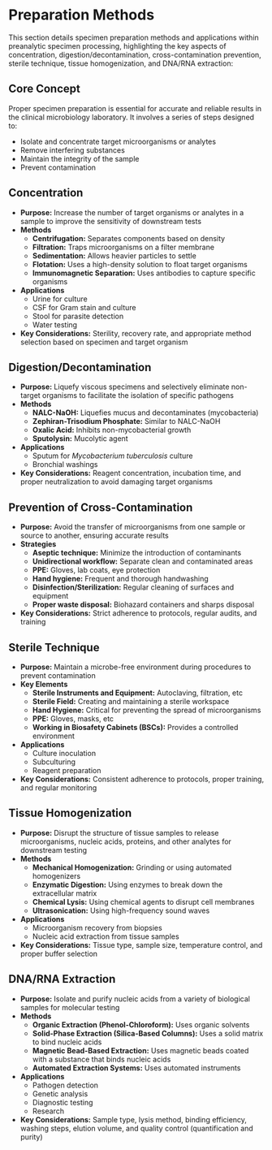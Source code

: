 # Preparation Methods {-}

This section details specimen preparation methods and applications within preanalytic specimen processing, highlighting the key aspects of concentration, digestion/decontamination, cross-contamination prevention, sterile technique, tissue homogenization, and DNA/RNA extraction:

##  **Core Concept**  {-}

Proper specimen preparation is essential for accurate and reliable results in the clinical microbiology laboratory. It involves a series of steps designed to:

*   Isolate and concentrate target microorganisms or analytes
*   Remove interfering substances
*   Maintain the integrity of the sample
*   Prevent contamination

##  **Concentration** {-}

*   **Purpose:** Increase the number of target organisms or analytes in a sample to improve the sensitivity of downstream tests
*   **Methods**
    *   **Centrifugation:** Separates components based on density
    *   **Filtration:** Traps microorganisms on a filter membrane
    *   **Sedimentation:** Allows heavier particles to settle
    *   **Flotation:** Uses a high-density solution to float target organisms
    *   **Immunomagnetic Separation:** Uses antibodies to capture specific organisms
*   **Applications**
    *   Urine for culture
    *   CSF for Gram stain and culture
    *   Stool for parasite detection
    *   Water testing
*   **Key Considerations:** Sterility, recovery rate, and appropriate method selection based on specimen and target organism

##  **Digestion/Decontamination** {-}

*   **Purpose:** Liquefy viscous specimens and selectively eliminate non-target organisms to facilitate the isolation of specific pathogens
*   **Methods**
    *   **NALC-NaOH:** Liquefies mucus and decontaminates (mycobacteria)
    *   **Zephiran-Trisodium Phosphate:** Similar to NALC-NaOH
    *   **Oxalic Acid:** Inhibits non-mycobacterial growth
    *   **Sputolysin:** Mucolytic agent
*   **Applications**
    *   Sputum for *Mycobacterium tuberculosis* culture
    *   Bronchial washings
*   **Key Considerations:** Reagent concentration, incubation time, and proper neutralization to avoid damaging target organisms

##  **Prevention of Cross-Contamination** {-}

*   **Purpose:** Avoid the transfer of microorganisms from one sample or source to another, ensuring accurate results
*   **Strategies**
    *   **Aseptic technique:** Minimize the introduction of contaminants
    *   **Unidirectional workflow:** Separate clean and contaminated areas
    *   **PPE:** Gloves, lab coats, eye protection
    *   **Hand hygiene:** Frequent and thorough handwashing
    *   **Disinfection/Sterilization:** Regular cleaning of surfaces and equipment
    *   **Proper waste disposal:** Biohazard containers and sharps disposal
*   **Key Considerations:** Strict adherence to protocols, regular audits, and training

##  **Sterile Technique** {-}

*   **Purpose:** Maintain a microbe-free environment during procedures to prevent contamination
*   **Key Elements**
    *   **Sterile Instruments and Equipment:** Autoclaving, filtration, etc
    *   **Sterile Field:** Creating and maintaining a sterile workspace
    *   **Hand Hygiene:** Critical for preventing the spread of microorganisms
    *   **PPE:** Gloves, masks, etc
    *   **Working in Biosafety Cabinets (BSCs):** Provides a controlled environment
*   **Applications**
    *   Culture inoculation
    *   Subculturing
    *   Reagent preparation
*   **Key Considerations:** Consistent adherence to protocols, proper training, and regular monitoring

##  **Tissue Homogenization** {-}

*   **Purpose:** Disrupt the structure of tissue samples to release microorganisms, nucleic acids, proteins, and other analytes for downstream testing
*   **Methods**
    *   **Mechanical Homogenization:** Grinding or using automated homogenizers
    *   **Enzymatic Digestion:** Using enzymes to break down the extracellular matrix
    *   **Chemical Lysis:** Using chemical agents to disrupt cell membranes
    *   **Ultrasonication:** Using high-frequency sound waves
*   **Applications**
    *   Microorganism recovery from biopsies
    *   Nucleic acid extraction from tissue samples
*   **Key Considerations:** Tissue type, sample size, temperature control, and proper buffer selection

##  **DNA/RNA Extraction** {-}

*   **Purpose:** Isolate and purify nucleic acids from a variety of biological samples for molecular testing
*   **Methods**
    *   **Organic Extraction (Phenol-Chloroform):** Uses organic solvents
    *   **Solid-Phase Extraction (Silica-Based Columns):** Uses a solid matrix to bind nucleic acids
    *   **Magnetic Bead-Based Extraction:** Uses magnetic beads coated with a substance that binds nucleic acids
    *   **Automated Extraction Systems:** Uses automated instruments
*   **Applications**
    *   Pathogen detection
    *   Genetic analysis
    *   Diagnostic testing
    *   Research
*   **Key Considerations:** Sample type, lysis method, binding efficiency, washing steps, elution volume, and quality control (quantification and purity)
